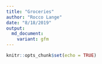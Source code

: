 ```yaml
---
title: "Groceries"
author: "Rocco Lange"
date: "8/18/2019"
output: 
  md_document:
    variant: gfm
---
```


```r
knitr::opts_chunk$set(echo = TRUE)
```

```r

```

